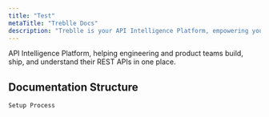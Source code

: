 ```yaml
---
title: "Test"
metaTitle: "Treblle Docs"
description: "Treblle is your API Intelligence Platform, empowering you to build, manage, and truly understand APIs confidently, whether you're a solo developer with a few APIs, a fast-growing startup or a mid-size company with dozens, or an enterprise with thousands, by giving you complete visibility, intelligence, and control across your entire API estate."
---
```


API Intelligence Platform, helping engineering and product teams build, ship, and understand their
REST APIs in one place.


## Documentation Structure

```
Setup Process
```

<CustomPagination previous="/" next="/docs/test" />
